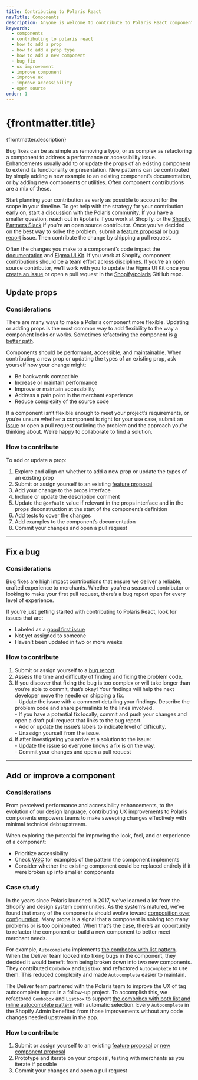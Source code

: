 ```yaml
---
title: Contributing to Polaris React
navTitle: Components
description: Anyone is welcome to contribute to Polaris React components. There are several types of component contributions, but they typically fall under three categories; bug fix, enhancement, or new pattern.
keywords:
  - components
  - contributing to polaris react
  - how to add a prop
  - how to add a prop type
  - how to add a new component
  - bug fix
  - ux improvement
  - improve component
  - improve ux
  - improve accessibility
  - open source
order: 1
---
```


# {frontmatter.title}

<Lede>{frontmatter.description}</Lede>

Bug fixes can be as simple as removing a typo, or as complex as refactoring a component to address a performance or accessibility issue. Enhancements usually add to or update the props of an existing component to extend its functionality or presentation. New patterns can be contributed by simply adding a new example to an existing component’s documentation, or by adding new components or utilities. Often component contributions are a mix of these.

Start planning your contribution as early as possible to account for the scope in your timeline. To get help with the strategy for your contribution early on, start a [discussion](https://github.com/Shopify/polaris/discussions/new) with the Polaris community. If you have a smaller question, reach out in #polaris if you work at Shopify, or the [Shopify Partners Slack](http://shopifypartners.slack.com) if you’re an open source contributor. Once you’ve decided on the best way to solve the problem, submit a [feature proposal](https://github.com/Shopify/polaris/issues/new?assignees=&labels=Feature+request&template=FEATURE_REQUEST.md) or [bug report](https://github.com/Shopify/polaris/issues/new?assignees=&labels=Bug&template=ISSUE.yml) issue. Then contribute the change by shipping a pull request.

Often the changes you make to a component’s code impact the [documentation](/contributing/documentation) and [Figma UI Kit](/contributing/figma-ui-kit). If you work at Shopify, component contributions should be a team effort across disciplines. If you’re an open source contributor, we’ll work with you to update the Figma UI Kit once you [create an issue](https://github.com/Shopify/polaris/issues/new/choose) or open a pull request in the [Shopify/polaris](https://github.com/Shopify/polaris) GitHub repo.

## Update props

### Considerations

There are many ways to make a Polaris component more flexible. Updating or adding props is the most common way to add flexibility to the way a component looks or works. Sometimes refactoring the component is [a better path](#add-or-improve-a-component).

Components should be performant, accessible, and maintainable. When contributing a new prop or updating the types of an existing prop, ask yourself how your change might:

- Be backwards compatible
- Increase or maintain performance
- Improve or maintain accessibility
- Address a pain point in the merchant experience
- Reduce complexity of the source code

If a component isn’t flexible enough to meet your project’s requirements, or you’re unsure whether a component is right for your use case, submit an [issue](https://github.com/Shopify/polaris/issues/new?assignees=&labels=Feature+request&template=FEATURE_REQUEST.md) or open a pull request outlining the problem and the approach you’re thinking about. We’re happy to collaborate to find a solution.

### How to contribute

To add or update a prop:

1. Explore and align on whether to add a new prop or update the types of an existing prop
2. Submit or assign yourself to an existing [feature proposal](https://github.com/Shopify/polaris/issues/new?assignees=&labels=Feature+request&template=FEATURE_REQUEST.md)
3. Add your change to the props interface
4. Include or update the description comment
5. Update the `@default` value if relevant in the props interface and in the props deconstruction at the start of the component’s definition
6. Add tests to cover the changes
7. Add examples to the component’s documentation
8. Commit your changes and open a pull request

---

## Fix a bug

### Considerations

Bug fixes are high impact contributions that ensure we deliver a reliable, crafted experience to merchants. Whether you’re a seasoned contributor or looking to make your first pull request, there’s a bug report open for every level of experience.

If you’re just getting started with contributing to Polaris React, look for issues that are:

- Labeled as a [good first issue](https://github.com/Shopify/polaris/issues?q=is%3Aopen+is%3Aissue+label%3A%22Good+first+issue%22)
- Not yet assigned to someone
- Haven’t been updated in two or more weeks

### How to contribute

1. Submit or assign yourself to a [bug report](https://github.com/Shopify/polaris/issues/new?assignees=&labels=Bug&template=ISSUE.yml).
2. Assess the time and difficulty of finding and fixing the problem code.
3. If you discover that fixing the bug is too complex or will take longer than you’re able to commit, that’s okay! Your findings will help the next developer move the needle on shipping a fix.
   <br /> - Update the issue with a comment detailing your findings. Describe
   the problem code and share permalinks to the lines involved.
   <br /> - If you have a potential fix locally, commit and push your changes and
   open a draft pull request that links to the bug report.
   <br /> - Add or update the issue’s labels to indicate level of difficulty.
   <br /> - Unassign yourself from the issue.
4. If after investigating you arrive at a solution to the issue:
   <br /> - Update the issue so everyone knows a fix is on the way.
   <br /> - Commit your changes and open a pull request

---

## Add or improve a component

### Considerations

From perceived performance and accessibility enhancements, to the evolution of our design language, contributing UX improvements to Polaris components empowers teams to make sweeping changes effectively with minimal technical debt upstream.

When exploring the potential for improving the look, feel, and or experience of a component:

- Prioritize accessibility
- Check [W3C](https://www.w3.org/WAI/ARIA/apg/patterns/) for examples of the pattern the component implements
- Consider whether the existing component could be replaced entirely if it were broken up into smaller components

### Case study

In the years since Polaris launched in 2017, we’ve learned a lot from the Shopify and design system communities. As the system’s matured, we’ve found that many of the components should evolve toward [composition over configuration](https://maecapozzi.com/blog/composition-vs-configuration/). Many props is a signal that a component is solving too many problems or is too opinionated. When that’s the case, there’s an opportunity to refactor the component or build a new component to better meet merchant needs.

For example, `Autocomplete` implements [the combobox with list pattern](https://www.w3.org/WAI/ARIA/apg/patterns/combobox/). When the Deliver team looked into fixing bugs in the component, they decided it would benefit from being broken down into two new components. They contributed `Combobox` and `Listbox` and refactored `Autocomplete` to use them. This reduced complexity and made `Autocomplete` easier to maintain.

The Deliver team partnered with the Polaris team to improve the UX of tag autocomplete inputs in a follow-up project. To accomplish this, we refactored `Combobox` and `Listbox` to support [the combobox with both list and inline autocomplete pattern](https://www.w3.org/WAI/ARIA/apg/example-index/combobox/combobox-autocomplete-both.html) with automatic selection. Every `Autocomplete` in the Shopify Admin benefited from those improvements without any code changes needed upstream in the app.

### How to contribute

1. Submit or assign yourself to an existing [feature proposal](https://github.com/Shopify/polaris/issues/new?assignees=&labels=Feature+request&template=FEATURE_REQUEST.md) or [new component proposal](https://github.com/Shopify/polaris/issues/new?assignees=&labels=&template=NEW_COMPONENT.md)
2. Prototype and iterate on your proposal, testing with merchants as you iterate if possible
3. Commit your changes and open a pull request
